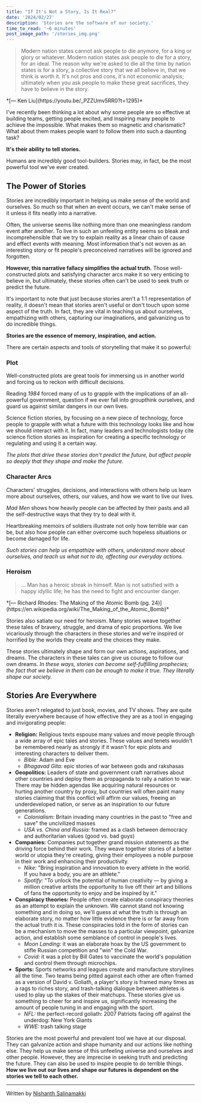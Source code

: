 ```yaml
---
title: "If It's Not a Story, Is It Real?"
date: '2024/02/27'
description: 'Stories are the software of our society.'
time_to_read: '~6 minutes'
post_image_path: '/stories_img.png'
---
```


> Modern nation states cannot ask people to die anymore, for a king or glory or whatever.
Modern nation states ask people to die for a story, for an ideal. The reason why we're asked to die all the time
by nation states is for a story, a collective story that we all believe in, that we think is worth it.
It's not pros and cons, it's not economic analysis; ultimately when you ask people to make these great sacrifices, they have to believe in the story.
<div className="text-right font-bold mt-0">
  *[— Ken Liu](https://youtu.be/_PZZUmv5RR0?t=1295)*
</div>

I've recently been thinking a lot about why some people are so effective at building teams,
getting people excited, and inspiring many people to achieve the impossible. What makes them so magnetic
and charismatic? What about them makes people want to follow them into such a daunting task?

**It's their ability to tell stories.**

Humans are incredibly good tool-builders. Stories may, in fact, be the most powerful tool we've ever created.

## The Power of Stories

Stories are incredibly important in helping us make sense of the world and ourselves. So much so that when an
event occurs, we can't make sense of it unless it fits neatly into a narrative. 

Often, the universe seems like nothing more than one meaningless random event after another. To live in such an 
unfeeling entity seems so bleak and incomprehensible that we try to explain reality as a linear chain of cause and 
effect events with meaning. Most information that's not woven as an interesting story or fit people's preconceived 
narratives will be ignored and forgotten.

**However, this narrative fallacy simplifies the actual truth.** Those well-constructed plots and satisfying 
character arcs make it so very enticing to believe in, but ultimately, these stories often can't be used to 
seek truth or predict the future.

It's important to note that just because stories aren't a 1:1 representation of reality, it doesn't mean
that stories aren't useful or don't touch upon some aspect of the truth. In fact, they are vital in teaching
us about ourselves, empathizing with others, capturing our imaginations, and galvanizing us to do incredible things.

**Stories are the essence of memory, inspiration, and action.**

There are certain aspects and tools of storytelling that make it so powerful:

### Plot

Well-constructed plots are great tools for immersing us in another world and forcing us to reckon with difficult decisions. 

Reading *1984* forced many of us to grapple with the implications of an all-powerful government, question if we 
ever fall into groupthink ourselves, and guard us against similar dangers in our own lives. 

Science fiction stories, by focusing on a new piece of technology, force people to grapple with what a future with 
this technology looks like and how we should interact with it. In fact, many leaders and technologists today cite 
science fiction stories as inspiration for creating a specific technology or regulating and using it a certain way.

*The plots that drive these stories don't predict the future, but affect people so deeply that they shape and make the future.* 

### Character Arcs

Characters' struggles, decisions, and interactions with others help us learn more about ourselves, others, our values, 
and how we want to live our lives. 

*Mad Men* shows how heavily people can be affected by their pasts and all the self-destructive ways that they try to 
deal with it. 

Heartbreaking memoirs of soldiers illustrate not only how terrible war can be, but also how people can either overcome
such hopeless situations or become damaged for life. 

*Such stories can help us empathize with others, understand more about ourselves, and teach us what not to do,
affecting our everyday actions.*

### Heroism

> ... Man has a heroic streak in himself. Man is not satisfied with a 
happy idyllic life; he has the need to fight and encounter danger.
<div className="text-right font-bold mt-0">
  *[— Richard Rhodes: The Making of the Atomic Bomb (pg. 24)](https://en.wikipedia.org/wiki/The_Making_of_the_Atomic_Bomb)*
</div>

Stories also satiate our need for heroism. Many stories weave together 
these tales of bravery, struggle, and drama of epic proportions. We live vicariously through the characters in 
these stories and we're inspired or horrified by the worlds they create and the choices they make. 

These stories ultimately shape and form our own actions, aspirations, and dreams. The characters in these tales 
can give us courage to follow our own dreams. *In these ways, stories can become self-fulfilling prophecies; the fact 
that we believe in them can be enough to make it true. They literally shape our society.* 

## Stories Are Everywhere

Stories aren't relegated to just book, movies, and TV shows. They are quite literally everywhere because of how effective they
are as a tool in engaging and invigorating people:
* **Religion:** Religious texts espouse many values and move people through a wide array of 
epic tales and stories. These values and tenets wouldn't be remembered nearly as strongly if it wasn't for epic plots and 
interesting characters to deliver them.
  * *Bible:* Adam and Eve
  * *Bhagavad Gita:* epic stories of war between gods and rakshasas
* **Geopolitics:** Leaders of state and government craft narratives about other countries and deploy them as propaganda to rally
a nation to war. There may be hidden agendas like acquiring natural resources or hurting another country by proxy, but countries 
will often paint many stories claiming that this conflict will affirm our values, freeing an underdeveloped nation, or serve as
an inspiration to our future generations. 
  * *Colonialism:* Britain invading many countries in the past to "free and save" the uncivilized masses
  * *USA vs. China and Russia:* framed as a clash between democracy and authoritarian values (good vs. bad guys)
* **Companies:** Companies put together grand mission statements as the driving force behind their work. They weave together stories
of a better world or utopia they're creating, giving their employees a noble purpose in their work and enhancing their productivity.
  * *Nike:* "Bring inspiration and innovation to every athlete in the world. If you have a body, you are an athlete."
  * *Spotify:* "To unlock the potential of human creativity — by giving a million creative artists the opportunity to live off their 
  art and billions of fans the opportunity to enjoy and be inspired by it."
* **Conspiracy theories:** People often create elaborate conspiracy theories as an attempt to explain the unknown. 
We cannot stand not knowing something and in doing so, we'll guess at what the truth is through an elaborate story, no matter how 
little evidence there is or far away from the actual truth it is. These conspiracies told in the form of stories can be a mechanism 
to move the masses to a particular viewpoint, galvanize action, and establish some semblance of control in people's lives. 
  * *Moon Landing:* it was an elaborate hoax by the US government to stifle Russian competition and "win" the Cold War.
  * *Covid:* it was a plot by Bill Gates to vaccinate the world's population and control them through microchips. 
* **Sports:** Sports networks and leagues create and manufacture storylines all the time. Two teams being pitted against each other
are often framed as a version of David v. Goliath, a player's story is framed many times as a rags to riches story, and
trash-talking dialogue between athletes is used to play up the stakes of their matchups.
These stories give us something to cheer for and inspire us, significantly increasing the amount of people tuning
in and engaging with the sport.
  * *NFL:* the perfect-record goliath: 2007 Patriots facing off against the underdog: New York Giants
  * *WWE:* trash talking stage

Stories are the most powerful and prevalent tool we have at our disposal. They can galvanize action and shape humanity
and our actions like nothing else. They help us make sense of this unfeeling universe and ourselves and other people.
However, they are imprecise in seeking truth and predicting the future. They can also be used to inspire people to do
terrible things. 
**How we live out our lives and shape our futures is dependent on the stories we tell to each other.**

<hr class="my-6 border-gray-200 sm:mx-auto dark:border-gray-700 lg:my-8" />
<span class="block italic text-sm text-gray-500 sm:text-center dark:text-gray-400 my-6">Written by <a href="https://nsalina.com" class="hover:underline">Nishanth Salinamakki</a></span>


